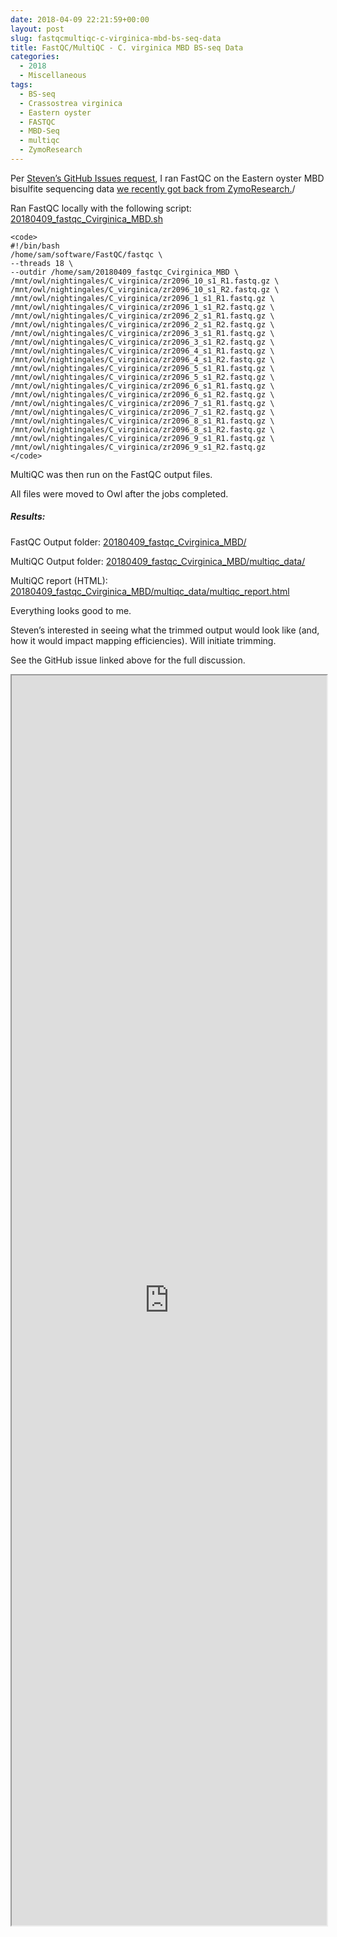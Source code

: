 ```yaml
---
date: 2018-04-09 22:21:59+00:00
layout: post
slug: fastqcmultiqc-c-virginica-mbd-bs-seq-data
title: FastQC/MultiQC - C. virginica MBD BS-seq Data
categories:
  - 2018
  - Miscellaneous
tags:
  - BS-seq
  - Crassostrea virginica
  - Eastern oyster
  - FASTQC
  - MBD-Seq
  - multiqc
  - ZymoResearch
---
```


Per [Steven's GitHub Issues request](https://github.com/RobertsLab/resources/issues/217), I ran FastQC on the Eastern oyster MBD bisulfite sequencing data [we recently got back from ZymoResearch.](https://robertslab.github.io/sams-notebook/posts/2018-03-29-data-recived-crassostrea-virginica-mbd-bs-seq-from-zymoresearch/)/

Ran FastQC locally with the following script: [20180409_fastqc_Cvirginica_MBD.sh](https://owl.fish.washington.edu/Athaliana/20180409_fastqc_Cvirginica_MBD/20180409_fastqc_Cvirginica_MBD.sh)


    
    <code>
    #!/bin/bash
    /home/sam/software/FastQC/fastqc \
    --threads 18 \
    --outdir /home/sam/20180409_fastqc_Cvirginica_MBD \
    /mnt/owl/nightingales/C_virginica/zr2096_10_s1_R1.fastq.gz \
    /mnt/owl/nightingales/C_virginica/zr2096_10_s1_R2.fastq.gz \
    /mnt/owl/nightingales/C_virginica/zr2096_1_s1_R1.fastq.gz \
    /mnt/owl/nightingales/C_virginica/zr2096_1_s1_R2.fastq.gz \
    /mnt/owl/nightingales/C_virginica/zr2096_2_s1_R1.fastq.gz \
    /mnt/owl/nightingales/C_virginica/zr2096_2_s1_R2.fastq.gz \
    /mnt/owl/nightingales/C_virginica/zr2096_3_s1_R1.fastq.gz \
    /mnt/owl/nightingales/C_virginica/zr2096_3_s1_R2.fastq.gz \
    /mnt/owl/nightingales/C_virginica/zr2096_4_s1_R1.fastq.gz \
    /mnt/owl/nightingales/C_virginica/zr2096_4_s1_R2.fastq.gz \
    /mnt/owl/nightingales/C_virginica/zr2096_5_s1_R1.fastq.gz \
    /mnt/owl/nightingales/C_virginica/zr2096_5_s1_R2.fastq.gz \
    /mnt/owl/nightingales/C_virginica/zr2096_6_s1_R1.fastq.gz \
    /mnt/owl/nightingales/C_virginica/zr2096_6_s1_R2.fastq.gz \
    /mnt/owl/nightingales/C_virginica/zr2096_7_s1_R1.fastq.gz \
    /mnt/owl/nightingales/C_virginica/zr2096_7_s1_R2.fastq.gz \
    /mnt/owl/nightingales/C_virginica/zr2096_8_s1_R1.fastq.gz \
    /mnt/owl/nightingales/C_virginica/zr2096_8_s1_R2.fastq.gz \
    /mnt/owl/nightingales/C_virginica/zr2096_9_s1_R1.fastq.gz \
    /mnt/owl/nightingales/C_virginica/zr2096_9_s1_R2.fastq.gz
    </code>



MultiQC was then run on the FastQC output files.

All files were moved to Owl after the jobs completed.



##### Results:



FastQC Output folder: [20180409_fastqc_Cvirginica_MBD/](https://owl.fish.washington.edu/Athaliana/20180409_fastqc_Cvirginica_MBD/)

MultiQC Output folder: [20180409_fastqc_Cvirginica_MBD/multiqc_data/](https://owl.fish.washington.edu/Athaliana/20180409_fastqc_Cvirginica_MBD/multiqc_data/)

MultiQC report (HTML): [20180409_fastqc_Cvirginica_MBD/multiqc_data/multiqc_report.html](https://owl.fish.washington.edu/Athaliana/20180409_fastqc_Cvirginica_MBD/multiqc_data/multiqc_report.html)

Everything looks good to me.

Steven's interested in seeing what the trimmed output would look like (and, how it would impact mapping efficiencies). Will initiate trimming.

See the GitHub issue linked above for the full discussion.

<iframe src="https://owl.fish.washington.edu/Athaliana/20180409_fastqc_Cvirginica_MBD/multiqc_data/multiqc_report.html" width="100%" height="2000" scrolling="yes"></iframe>
